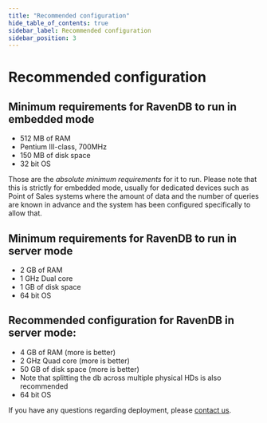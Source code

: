 ```yaml
---
title: "Recommended configuration"
hide_table_of_contents: true
sidebar_label: Recommended configuration
sidebar_position: 3
---
```



# Recommended configuration

## Minimum requirements for RavenDB to run in embedded mode

* 512 MB of RAM
* Pentium III-class, 700MHz
* 150 MB of disk space
* 32 bit OS

Those are the _absolute minimum requirements_ for it to run. Please note that this is strictly for embedded mode, usually for dedicated devices such as Point of Sales systems where the amount of data and the number of queries are known in advance and the system has been configured specifically to allow that.

## Minimum requirements for RavenDB to run in server mode

* 2 GB of RAM
* 1 GHz Dual core
* 1 GB of disk space
* 64 bit OS

## Recommended configuration for RavenDB in server mode:

* 4 GB of RAM (more is better)
* 2 GHz Quad core (more is better)
* 50 GB of disk space (more is better)
* Note that splitting the db across multiple physical HDs is also recommended
* 64 bit OS

If you have any questions regarding deployment, please [contact us](https://ravendb.net/support).